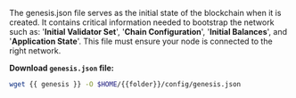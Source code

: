 The genesis.json file serves as the initial state of the blockchain when it is created. It contains critical information needed to bootstrap the network such as: '**Initial Validator Set**', '**Chain Configuration**', '**Initial Balances**', and '**Application State**'. This file must ensure your node is connected to the right network.

**Download `genesis.json` file:**
```bash copy
wget {{ genesis }} -O $HOME/{{folder}}/config/genesis.json
```